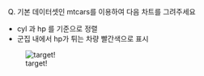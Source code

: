 Q) 기본 데이터셋인 mtcars를 이용하여 다음 차트를 그려주세요  
  - cyl 과 hp 를 기준으로 정렬
  - 군집 내에서 hp가 튀는 차량 빨간색으로 표시  

![target!](reorder_target_color_result.PNG)
